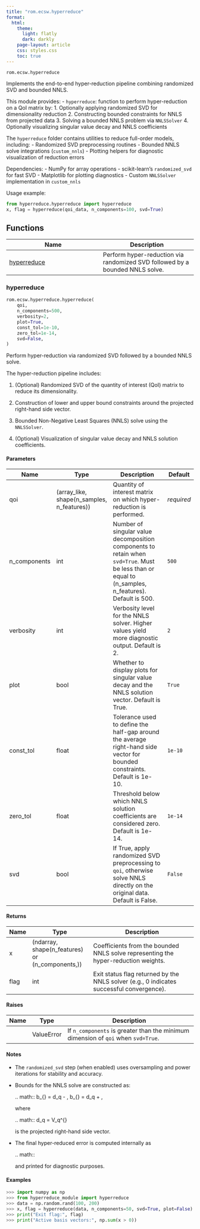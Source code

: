 ```yaml
---
title: "rom.ecsw.hyperreduce"
format:
  html:
    theme:
      light: flatly
      dark: darkly
    page-layout: article
    css: styles.css
    toc: true
---
```


`rom.ecsw.hyperreduce`

Implements the end-to-end hyper-reduction pipeline combining randomized SVD and bounded NNLS.

This module provides:
  - `hyperreduce`: function to perform hyper-reduction on a QoI matrix by:
    1. Optionally applying randomized SVD for dimensionality reduction
    2. Constructing bounded constraints for NNLS from projected data
    3. Solving a bounded NNLS problem via `NNLSSolver`
    4. Optionally visualizing singular value decay and NNLS coefficients

The `hyperreduce` folder contains utilities to reduce full-order models, including:
  - Randomized SVD preprocessing routines
  - Bounded NNLS solve integrations (`custom_nnls`)
  - Plotting helpers for diagnostic visualization of reduction errors

Dependencies:
  - NumPy for array operations
  - scikit-learn's `randomized_svd` for fast SVD
  - Matplotlib for plotting diagnostics
  - Custom `NNLSSolver` implementation in `custom_nnls`

Usage example:
```python
from hyperreduce.hyperreduce import hyperreduce
x, flag = hyperreduce(qoi_data, n_components=100, svd=True)
```

## Functions

| Name | Description |
| --- | --- |
| [hyperreduce](#skrom.rom.ecsw.hyperreduce.hyperreduce) | Perform hyper-reduction via randomized SVD followed by a bounded NNLS solve. |

### hyperreduce { #skrom.rom.ecsw.hyperreduce.hyperreduce }

```python
rom.ecsw.hyperreduce.hyperreduce(
    qoi,
    n_components=500,
    verbosity=2,
    plot=True,
    const_tol=1e-10,
    zero_tol=1e-14,
    svd=False,
)
```

Perform hyper-reduction via randomized SVD followed by a bounded NNLS solve.

The hyper-reduction pipeline includes:

1. (Optional) Randomized SVD of the quantity of interest (QoI) matrix to reduce its dimensionality.

2. Construction of lower and upper bound constraints around the projected right-hand side vector.

3. Bounded Non-Negative Least Squares (NNLS) solve using the `NNLSSolver`.

4. (Optional) Visualization of singular value decay and NNLS solution coefficients.

#### Parameters {.doc-section .doc-section-parameters}

| Name         | Type                                       | Description                                                                                                                                             | Default    |
|--------------|--------------------------------------------|---------------------------------------------------------------------------------------------------------------------------------------------------------|------------|
| qoi          | (array_like, shape(n_samples, n_features)) | Quantity of interest matrix on which hyper-reduction is performed.                                                                                      | _required_ |
| n_components | int                                        | Number of singular value decomposition components to retain when `svd=True`. Must be less than or equal to \min(n_samples, n_features). Default is 500. | `500`      |
| verbosity    | int                                        | Verbosity level for the NNLS solver. Higher values yield more diagnostic output. Default is 2.                                                          | `2`        |
| plot         | bool                                       | Whether to display plots for singular value decay and the NNLS solution vector. Default is True.                                                        | `True`     |
| const_tol    | float                                      | Tolerance used to define the half-gap around the average right-hand side vector for bounded constraints. Default is 1e-10.                              | `1e-10`    |
| zero_tol     | float                                      | Threshold below which NNLS solution coefficients are considered zero. Default is 1e-14.                                                                 | `1e-14`    |
| svd          | bool                                       | If True, apply randomized SVD preprocessing to `qoi`, otherwise solve NNLS directly on the original data. Default is False.                             | `False`    |

#### Returns {.doc-section .doc-section-returns}

| Name   | Type                                            | Description                                                                              |
|--------|-------------------------------------------------|------------------------------------------------------------------------------------------|
| x      | (ndarray, shape(n_features) or (n_components,)) | Coefficients from the bounded NNLS solve representing the hyper-reduction weights.       |
| flag   | int                                             | Exit status flag returned by the NNLS solver (e.g., 0 indicates successful convergence). |

#### Raises {.doc-section .doc-section-raises}

| Name   | Type       | Description                                                                       |
|--------|------------|-----------------------------------------------------------------------------------|
|        | ValueError | If `n_components` is greater than the minimum dimension of `qoi` when `svd=True`. |

#### Notes {.doc-section .doc-section-notes}

- The `randomized_svd` step (when enabled) uses oversampling and power iterations
  for stability and accuracy.
- Bounds for the NNLS solve are constructed as:

  .. math::
     b_{\mathrm{lower}} = d_q - \mathrm{const\_tol},
     \quad
     b_{\mathrm{upper}} = d_q + \mathrm{const\_tol},

  where

  .. math::
     d_q = V_q^{\mathrm{eff}} \mathbf{1}

  is the projected right-hand side vector.
- The final hyper-reduced error is computed internally as

  .. math::
     \frac{\|qoi\mathbf{1} - qoi\,x\|_2}{\|qoi\mathbf{1}\|_2}

  and printed for diagnostic purposes.

#### Examples {.doc-section .doc-section-examples}

```python
>>> import numpy as np
>>> from hyperreduce_module import hyperreduce
>>> data = np.random.rand(100, 200)
>>> x, flag = hyperreduce(data, n_components=50, svd=True, plot=False)
>>> print("Exit flag:", flag)
>>> print("Active basis vectors:", np.sum(x > 0))
```